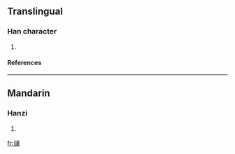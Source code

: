==Translingual==
===Han character===
{{Han char|rn=96|rad=玉|as=13|sn=17|four=1713<sub>5</sub>|canj=一土卜月十 (MGYBJ)}}
# {{defn|Han|sort=玉13}}
====References====
{{Han ref|kx=0743.080|dkj=21278|dj=1152.080|hdz=21142.070|uh=74AD|ud=29869|bh=ED6B|bd=60779}}

----
==Mandarin==
===Hanzi===
{{cmn-hanzi|pin=[[gùn]] (gun4)|wg=kun<sup>4</sup>}}
# {{defn|Mandarin}}

[[fr:璭]]
